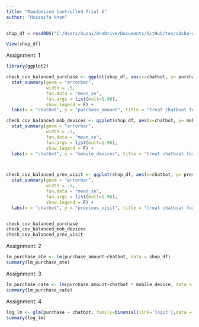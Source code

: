 ```yaml
---
title: "Randomized Controlled Trial 6"
author: "Huzzaifa khan"
---
```


```r
shop_df = readRDS("C:/Users/huzai/OneDrive/Documents/GitHub/tes/cdsba-cdx3745/content/Causal_Data_Science_Data/Causal_Data_Science_Data/abtest_online.rds")

View(shop_df)

```

Assignment: 1

```r

library(ggplot2)

check_cov_balanced_purchase <- ggplot(shop_df, aes(x=chatbot, y= purchase_amount, color = as.factor(chatbot))) +
  stat_summary(geom = "errorbar", 
               width = .5,
               fun.data = "mean_se", 
               fun.args = list(mult=1.96),
               show.legend = F) +
  labs(x = "chatbot", y = "purchase_amount", title = "treat chatboat for causal affect on purchase amount ")

check_cov_balanced_mob_devices <- ggplot(shop_df, aes(x=chatbot, y= mobile_device, color = as.factor(chatbot))) +
  stat_summary(geom = "errorbar", 
               width = .5,
               fun.data = "mean_se", 
               fun.args = list(mult=1.96),
               show.legend = F) +
  labs(x = "chatbot", y = "mobile_devices", title = "treat chatboat for causal affect on mobile devices ")



check_cov_balanced_prev_visit <- ggplot(shop_df, aes(x=chatbot, y= previous_visit, color = as.factor(chatbot))) +
  stat_summary(geom = "errorbar", 
               width = .5,
               fun.data = "mean_se", 
               fun.args = list(mult=1.96),
               show.legend = F) +
  labs(x = "chatbot", y = "previous_visit", title = "treat chatboat for causal affect on previous visit ")


check_cov_balanced_purchase
check_cov_balanced_mob_devices
check_cov_balanced_prev_visit

```

Assignment: 2

```r
lm_purchase_ate <- lm(purchase_amount~chatbot, data = shop_df)
summary(lm_purchase_ate)
```

Assignment: 3

```r
lm_purchase_cate <- lm(purchase_amount~chatbot * mobile_device, data = shop_df)
summary(lm_purchase_cate)
```

Assignment: 4

```r
log_lm <- glm(purchase ~ chatbot, family=binomial(link='logit'),data = shop_df)
summary(log_lm)
```